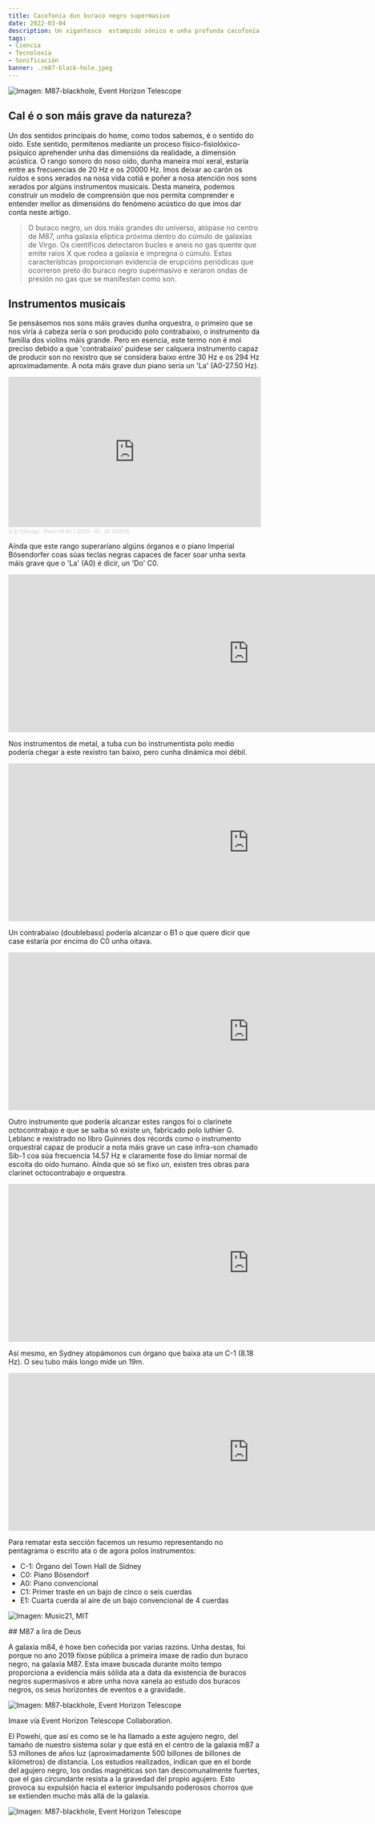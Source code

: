 ```yaml
---
title: Cacofonía dun buraco negro supermasivo
date: 2022-03-04
description: Un xigantesco  estampido sónico e unha profunda cacofonía periódica de son emanaron dun buraco negro supermasivo.
tags:
- Ciencia
- Tecnoloxía
- Sonificación
banner: ./m87-black-hole.jpeg
---
```


![Imagen: M87-blackhole, Event Horizon Telescope](./m87-black-hole.jpeg)

## Cal é o son máis grave da natureza?

Un dos sentidos principais do home, como todos sabemos, é o sentido do oído. Este sentido, permítenos mediante un proceso físico-fisiolóxico-psíquico aprehender unha das dimensións da realidade, a dimensión acústica. 
O rango sonoro do noso oído, dunha maneira moi xeral, estaría entre as frecuencias de 20  Hz e os 20000  Hz. 
Imos deixar ao carón os ruídos e sons xerados na nosa vida cotiá e poñer a nosa atención nos sons xerados por algúns instrumentos musicais. Desta maneira, podemos construír un modelo de comprensión que nos permita comprender e entender mellor as dimensións do fenómeno acústico do que imos dar conta neste artigo. 

> O buraco negro, un dos máis grandes do universo, atópase no centro de  M87, unha galaxia elíptica próxima dentro do cúmulo de galaxias de Virgo. Os científicos detectaron bucles e aneis no gas quente que emite raios X que rodea a galaxia e impregna o cúmulo. Estas características proporcionan evidencia de erupcións periódicas que ocorreron preto do buraco negro  supermasivo e xeraron ondas de presión no gas que se manifestan como son.

## Instrumentos musicais
Se pensásemos nos sons máis graves dunha orquestra, o primeiro que se nos viría á cabeza sería o son producido polo contrabaixo, o instrumento da familia dos violíns máis grande. Pero en esencia, este termo non é moi preciso debido a que 'contrabaixo' puidese ser calquera instrumento capaz de producir son no rexistro que se considera baixo entre 30  Hz e os 294  Hz aproximadamente.
A nota máis grave dun piano sería un 'La' (A0-27.50 Hz). 

<iframe width="100%" height="300" scrolling="no" frameborder="no" allow="autoplay" src="https://w.soundcloud.com/player/?url=https%3A//api.soundcloud.com/tracks/671583782&color=%23182a92&auto_play=false&hide_related=false&show_comments=true&show_user=true&show_reposts=false&show_teaser=true&visual=true"></iframe><div style="font-size: 10px; color: #cccccc;line-break: anywhere;word-break: normal;overflow: hidden;white-space: nowrap;text-overflow: ellipsis; font-family: Interstate,Lucida Grande,Lucida Sans Unicode,Lucida Sans,Garuda,Verdana,Tahoma,sans-serif;font-weight: 100;"><a href="https://soundcloud.com/bethuelson" title="손슬기(Seulgi)" target="_blank" style="color: #cccccc; text-decoration: none;">손슬기(Seulgi)</a> · <a href="https://soundcloud.com/bethuelson/piano-hit-a0-1-2019-05-29" title="Piano Hit A0 1 [2019 - 05 - 29 142809]" target="_blank" style="color: #cccccc; text-decoration: none;">Piano Hit A0 1 [2019 - 05 - 29 142809]</a></div>

Aínda que este rango superaríano algúns órganos e o piano Imperial  Bösendorfer coas súas teclas negras capaces de facer soar unha sexta máis grave que o 'La' (A0) é dicir, un 'Do' C0.

<iframe width="960" height="315" src="https://www.youtube.com/embed/ORho0WyjtGk" title="YouTube video player" frameborder="0" allow="accelerometer; autoplay; clipboard-write; encrypted-media; gyroscope; picture-in-picture" allowfullscreen></iframe>

Nos instrumentos de metal, a tuba cun bo  instrumentista polo medio podería chegar a este rexistro tan baixo, pero cunha dinámica moi débil.

<iframe width="960" height="315" src="https://www.youtube.com/embed/REBMyEZ9j3Y" title="YouTube video player" frameborder="0" allow="accelerometer; autoplay; clipboard-write; encrypted-media; gyroscope; picture-in-picture" allowfullscreen></iframe>

Un contrabaixo (doublebass) podería alcanzar o B1 o que quere dicir que case estaría por encima do  C0 unha oitava.

<iframe width="960" height="315" src="https://www.youtube.com/embed/cW7wxLnZFCA?start=105" title="YouTube video player" frameborder="0" allow="accelerometer; autoplay; clipboard-write; encrypted-media; gyroscope; picture-in-picture" allowfullscreen></iframe>

Outro instrumento que podería alcanzar estes rangos foi o clarinete octocontrabajo e que se saiba só existe un, fabricado polo  luthier  G.  Leblanc e rexistrado no libro  Guinnes dos récords como o instrumento  orquestral capaz de producir a nota máis grave un case  infra-son chamado Sib-1 coa súa frecuencia 14.57 Hz e claramente fose do limiar  normal de escoita do oído humano. Aínda que só se fixo un, existen tres obras para  clarinet  octocontrabajo e orquestra.

<iframe width="960" height="315" src="https://www.youtube.com/embed/AsawO9dsZ8g?start=59" title="YouTube video player" frameborder="0" allow="accelerometer; autoplay; clipboard-write; encrypted-media; gyroscope; picture-in-picture" allowfullscreen></iframe>

Así mesmo, en Sydney atopámonos cun órgano que baixa ata un  C-1 (8.18 Hz). O seu tubo máis longo mide un 19m.

<iframe width="960" height="315" src="https://www.youtube.com/embed/wwmcIesEkQ0?start=414" title="YouTube video player" frameborder="0" allow="accelerometer; autoplay; clipboard-write; encrypted-media; gyroscope; picture-in-picture" allowfullscreen></iframe>

Para rematar esta sección facemos un resumo representando no pentagrama o escrito ata o de agora polos instrumentos:

- C-1: Órgano del Town Hall de Sidney
- C0: Piano Bösendorf
- A0: Piano convencional
- C1: Primer traste en un bajo de cinco o seis cuerdas
- E1: Cuarta cuerda al aire de un bajo convencional de 4 cuerdas

![Imagen: Music21, MIT](./sons-graves.jpg)

## M87 a lira de Deus


A galaxia  m84, é hoxe ben coñecida por varias razóns. Unha destas, foi porque no ano 2019 fíxose pública a primeira imaxe de radio dun buraco negro, na galaxia  M87. Esta imaxe buscada durante moito tempo proporciona a evidencia máis sólida ata a data da existencia de buracos negros  supermasivos e abre unha nova xanela ao estudo dos buracos negros, os seus horizontes de eventos e a gravidade. 

![Imagen: M87-blackhole, Event Horizon Telescope](./blackhole.jpg)

Imaxe vía  Event  Horizon  Telescope  Collaboration.


El Powehi, que así es como se le ha llamado a este agujero negro, del tamaño de nuestro sistema solar y que está en el centro de la galaxia m87 a 53 millones de años luz (aproximadamente 500 billones de billones de kilómetros) de distancia. Los estudios realizados, indican que en el borde del agujero negro, los ondas magnéticas son tan descomunalmente fuertes, que el gas circundante resista a la gravedad del propio agujero. Esto provoca su expulsión hacia el exterior impulsando poderosos chorros que se extienden mucho más allá de la galaxia.

![Imagen: M87-blackhole, Event Horizon Telescope](./m87-Hubble.jpeg)
